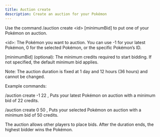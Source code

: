 ```yaml
---
title: Auction create
description: Create an auction for your Pokémon
---
```


Use the command /auction create \<id\> [minimumBid] to put one of your Pokémon on auction.

\<id\>: The Pokémon you want to auction. You can use -1 for your latest Pokémon, 0 for the selected Pokémon, or the specific Pokémon’s ID.

[minimumBid] (optional): The minimum credits required to start bidding. If not specified, the default minimum bid applies.

Note: The auction duration is fixed at 1 day and 12 hours (36 hours) and cannot be changed.

Example commands:

/auction create -1 22 , 
Puts your latest Pokémon on auction with a minimum bid of 22 credits.

/auction create 0 50 , 
Puts your selected Pokémon on auction with a minimum bid of 50 credits.

The auction allows other players to place bids. After the duration ends, the highest bidder wins the Pokémon.